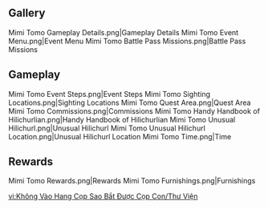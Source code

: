 {{EventTabs}}
==Gallery==
<gallery hideaddbutton="true" captionalign="center">
Mimi Tomo Gameplay Details.png|Gameplay Details
Mimi Tomo Event Menu.png|Event Menu
Mimi Tomo Battle Pass Missions.png|Battle Pass Missions
</gallery>

==Gameplay==
<gallery hideaddbutton="true" captionalign="center">
Mimi Tomo Event Steps.png|Event Steps
Mimi Tomo Sighting Locations.png|Sighting Locations
Mimi Tomo Quest Area.png|Quest Area
Mimi Tomo Commissions.png|Commissions
Mimi Tomo Handy Handbook of Hilichurlian.png|Handy Handbook of Hilichurlian
Mimi Tomo Unusual Hilichurl.png|Unusual Hilichurl
Mimi Tomo Unusual Hilichurl Location.png|Unusual Hilichurl Location
Mimi Tomo Time.png|Time
</gallery>

==Rewards==
<gallery hideaddbutton="true" captionalign="center">
Mimi Tomo Rewards.png|Rewards
Mimi Tomo Furnishings.png|Furnishings
</gallery>

[[vi:Không Vào Hang Cọp Sao Bắt Được Cọp Con/Thư Viện]]